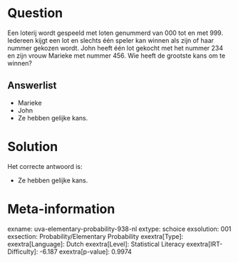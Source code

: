 Question
========

Een loterij wordt gespeeld met loten genummerd van 000 tot en met 999.
Iedereen kijgt een lot en slechts één speler kan winnen als zijn of haar
nummer gekozen wordt. John heeft één lot gekocht met het nummer 234 en
zijn vrouw Marieke met nummer 456. Wie heeft de grootste kans om te
winnen?

Answerlist
----------

* Marieke
* John
* Ze hebben gelijke kans.

Solution
========

Het correcte antwoord is: 

* Ze hebben gelijke kans.

Meta-information
================
exname: uva-elementary-probability-938-nl
extype: schoice
exsolution: 001
exsection: Probability/Elementary Probability
exextra[Type]: 
exextra[Language]: Dutch
exextra[Level]: Statistical Literacy
exextra[IRT-Difficulty]: -6.187
exextra[p-value]: 0.9974
